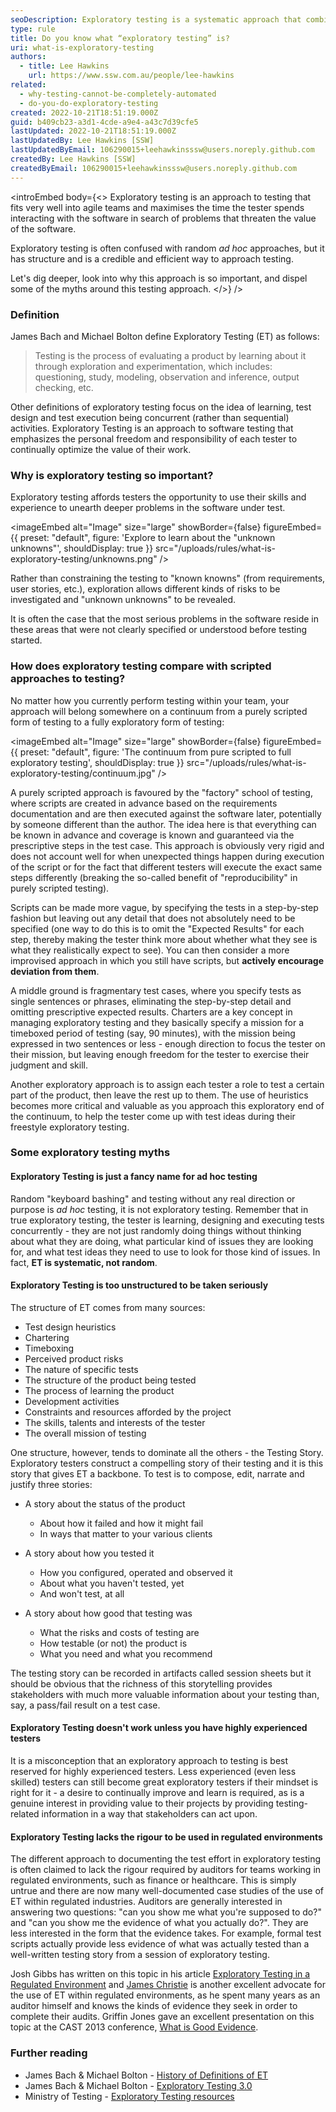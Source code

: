 ```yaml
---
seoDescription: Exploratory testing is a systematic approach that combines learning, designing, and executing tests concurrently to uncover product issues.
type: rule
title: Do you know what “exploratory testing” is?
uri: what-is-exploratory-testing
authors:
  - title: Lee Hawkins
    url: https://www.ssw.com.au/people/lee-hawkins
related:
  - why-testing-cannot-be-completely-automated
  - do-you-do-exploratory-testing
created: 2022-10-21T18:51:19.000Z
guid: b409cb23-a3d1-4cde-a9e4-a43c7d39cfe5
lastUpdated: 2022-10-21T18:51:19.000Z
lastUpdatedBy: Lee Hawkins [SSW]
lastUpdatedByEmail: 106290015+leehawkinsssw@users.noreply.github.com
createdBy: Lee Hawkins [SSW]
createdByEmail: 106290015+leehawkinsssw@users.noreply.github.com
---
```


<introEmbed
  body={<>
Exploratory testing is an approach to testing that fits very well into agile teams and maximises the time the tester spends interacting with the software in search of problems that threaten the value of the software.

Exploratory testing is often confused with random _ad hoc_ approaches, but it has structure and is a credible and efficient way to approach testing.

Let's dig deeper, look into why this approach is so important, and dispel some of the myths around this testing approach.
  </>}
/>
### Definition

James Bach and Michael Bolton define Exploratory Testing (ET) as follows:

> Testing is the process of evaluating a product by learning about it through exploration and experimentation, which includes: questioning, study, modeling, observation and inference, output checking, etc.

Other definitions of exploratory testing focus on the idea of learning, test design and test execution being concurrent (rather than sequential) activities. Exploratory Testing is an approach to software testing that emphasizes the personal freedom and responsibility of each tester to continually optimize the value of their work.

### Why is exploratory testing so important?

Exploratory testing affords testers the opportunity to use their skills and experience to unearth deeper problems in the software under test.


<imageEmbed
  alt="Image"
  size="large"
  showBorder={false}
  figureEmbed={{
    preset: "default",
    figure: 'Explore to learn about the "unknown unknowns"',
    shouldDisplay: true
  }}
  src="/uploads/rules/what-is-exploratory-testing/unknowns.png"
/>

Rather than constraining the testing to "known knowns" (from requirements, user stories, etc.), exploration allows different kinds of risks to be investigated and "unknown unknowns" to be revealed.

It is often the case that the most serious problems in the software reside in these areas that were not clearly specified or understood before testing started.

### How does exploratory testing compare with scripted approaches to testing?

No matter how you currently perform testing within your team, your approach will belong somewhere on a continuum from a purely scripted form of testing to a fully exploratory form of testing:


<imageEmbed
  alt="Image"
  size="large"
  showBorder={false}
  figureEmbed={{
    preset: "default",
    figure: 'The continuum from pure scripted to full exploratory testing',
    shouldDisplay: true
  }}
  src="/uploads/rules/what-is-exploratory-testing/continuum.jpg"
/>

A purely scripted approach is favoured by the "factory" school of testing, where scripts are created in advance based on the requirements documentation and are then executed against the software later, potentially by someone different than the author. The idea here is that everything can be known in advance and coverage is known and guaranteed via the prescriptive steps in the test case. This approach is obviously very rigid and does not account well for when unexpected things happen during execution of the script or for the fact that different testers will execute the exact same steps differently (breaking the so-called benefit of "reproducibility" in purely scripted testing).

Scripts can be made more vague, by specifying the tests in a step-by-step fashion but leaving out any detail that does not absolutely need to be specified (one way to do this is to omit the "Expected Results" for each step, thereby making the tester think more about whether what they see is what they realistically expect to see). You can then consider a more improvised approach in which you still have scripts, but **actively encourage deviation from them**.

A middle ground is fragmentary test cases, where you specify tests as single sentences or phrases, eliminating the step-by-step detail and omitting prescriptive expected results. Charters are a key concept in managing exploratory testing and they basically specify a mission for a timeboxed period of testing (say, 90 minutes), with the mission being expressed in two sentences or less - enough direction to focus the tester on their mission, but leaving enough freedom for the tester to exercise their judgment and skill.

Another exploratory approach is to assign each tester a role to test a certain part of the product, then leave the rest up to them. The use of heuristics becomes more critical and valuable as you approach this exploratory end of the continuum, to help the tester come up with test ideas during their freestyle exploratory testing.

### Some exploratory testing myths

#### Exploratory Testing is just a fancy name for ad hoc testing

Random "keyboard bashing" and testing without any real direction or purpose is _ad hoc_ testing, it is not exploratory testing. Remember that in true exploratory testing, the tester is learning, designing and executing tests concurrently - they are not just randomly doing things without thinking about what they are doing, what particular kind of issues they are looking for, and what test ideas they need to use to look for those kind of issues. In fact, **ET is systematic, not random**.

#### Exploratory Testing is too unstructured to be taken seriously

The structure of ET comes from many sources:

- Test design heuristics
- Chartering
- Timeboxing
- Perceived product risks
- The nature of specific tests
- The structure of the product being tested
- The process of learning the product
- Development activities
- Constraints and resources afforded by the project
- The skills, talents and interests of the tester
- The overall mission of testing

One structure, however, tends to dominate all the others - the Testing Story. Exploratory testers construct a compelling story of their testing and it is this story that gives ET a backbone. To test is to compose, edit, narrate and justify three stories:

- A story about the status of the product

  - About how it failed and how it might fail
  - In ways that matter to your various clients

- A story about how you tested it

  - How you configured, operated and observed it
  - About what you haven't tested, yet
  - And won't test, at all

- A story about how good that testing was

  - What the risks and costs of testing are
  - How testable (or not) the product is
  - What you need and what you recommend

The testing story can be recorded in artifacts called session sheets but it should be obvious that the richness of this storytelling provides stakeholders with much more valuable information about your testing than, say, a pass/fail result on a test case.

#### Exploratory Testing doesn't work unless you have highly experienced testers

It is a misconception that an exploratory approach to testing is best reserved for highly experienced testers. Less experienced (even less skilled) testers can still become great exploratory testers if their mindset is right for it - a desire to continually improve and learn is required, as is a genuine interest in providing value to their projects by providing testing-related information in a way that stakeholders can act upon.

#### Exploratory Testing lacks the rigour to be used in regulated environments

The different approach to documenting the test effort in exploratory testing is often claimed to lack the rigour required by auditors for teams working in regulated environments, such as finance or healthcare. This is simply untrue and there are now many well-documented case studies of the use of ET within regulated industries. Auditors are generally interested in answering two questions: "can you show me what you're supposed to do?" and "can you show me the evidence of what you actually do?". They are less interested in the form that the evidence takes. For example, formal test scripts actually provide less evidence of what was actually tested than a well-written testing story from a session of exploratory testing.

Josh Gibbs has written on this topic in his article [Exploratory Testing in a Regulated Environment](http://www.stickyminds.com/article/exploratory-testing-regulated-environment) and [James Christie]() is another excellent advocate for the use of ET within regulated environments, as he spent many years as an auditor himself and knows the kinds of evidence they seek in order to complete their audits. Griffin Jones gave an excellent presentation on this topic at the CAST 2013 conference, [What is Good Evidence](https://www.youtube.com/watch?v=i8he7Rejn5s).

### Further reading

- James Bach & Michael Bolton - [History of Definitions of ET](https://www.satisfice.com/blog/archives/1504)
- James Bach & Michael Bolton - [Exploratory Testing 3.0](https://www.satisfice.com/blog/archives/1509)
- Ministry of Testing - [Exploratory Testing resources](https://www.ministryoftesting.com/search?q=exploratory&filters%5Btopics%5D%5B%5D=exploratory-testing)
